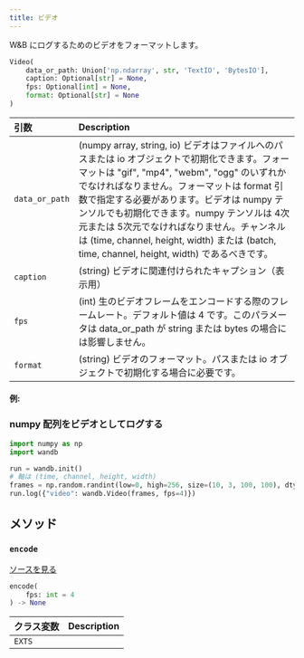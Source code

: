 ```yaml
---
title: ビデオ
---
```


<Card title="View the source code" href="https://www.github.com/wandb/wandb/tree/637bddf198525810add5804059001b1b319d6ad1/wandb/sdk/data_types/video.py#L49-L251" icon="github"/>

W&B にログするためのビデオをフォーマットします。

```python
Video(
    data_or_path: Union['np.ndarray', str, 'TextIO', 'BytesIO'],
    caption: Optional[str] = None,
    fps: Optional[int] = None,
    format: Optional[str] = None
)
```

| 引数 | Description |
| :--- | :--- |
|  `data_or_path` |  (numpy array, string, io) ビデオはファイルへのパスまたは io オブジェクトで初期化できます。フォーマットは "gif", "mp4", "webm", "ogg" のいずれかでなければなりません。フォーマットは format 引数で指定する必要があります。ビデオは numpy テンソルでも初期化できます。numpy テンソルは 4次元または 5次元でなければなりません。チャンネルは (time, channel, height, width) または (batch, time, channel, height, width) であるべきです。 |
|  `caption` |  (string) ビデオに関連付けられたキャプション（表示用） |
|  `fps` |  (int) 生のビデオフレームをエンコードする際のフレームレート。デフォルト値は 4 です。このパラメータは data_or_path が string または bytes の場合には影響しません。 |
|  `format` |  (string) ビデオのフォーマット。パスまたは io オブジェクトで初期化する場合に必要です。 |

#### 例:

### numpy 配列をビデオとしてログする

```python
import numpy as np
import wandb

run = wandb.init()
# 軸は (time, channel, height, width)
frames = np.random.randint(low=0, high=256, size=(10, 3, 100, 100), dtype=np.uint8)
run.log({"video": wandb.Video(frames, fps=4)})
```

## メソッド

### `encode`

[ソースを見る](https://www.github.com/wandb/wandb/tree/637bddf198525810add5804059001b1b319d6ad1/wandb/sdk/data_types/video.py#L140-L179)

```python
encode(
    fps: int = 4
) -> None
```

| クラス変数 | Description |
| :--- | :--- |
|  `EXTS`<a id="EXTS"></a> |   |